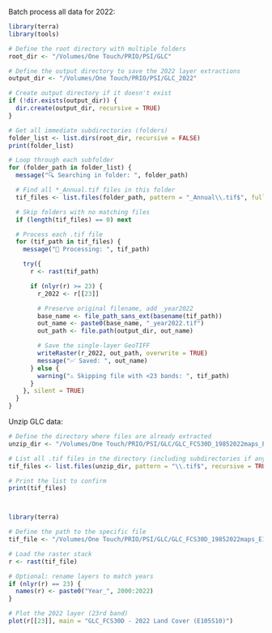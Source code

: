 

Batch process all data for 2022:
```r
library(terra)
library(tools)

# Define the root directory with multiple folders
root_dir <- "/Volumes/One Touch/PRIO/PSI/GLC"

# Define the output directory to save the 2022 layer extractions
output_dir <- "/Volumes/One Touch/PRIO/PSI/GLC_2022"

# Create output directory if it doesn't exist
if (!dir.exists(output_dir)) {
  dir.create(output_dir, recursive = TRUE)
}

# Get all immediate subdirectories (folders)
folder_list <- list.dirs(root_dir, recursive = FALSE)
print(folder_list)

# Loop through each subfolder
for (folder_path in folder_list) {
  message("🔍 Searching in folder: ", folder_path)

  # Find all *_Annual.tif files in this folder
  tif_files <- list.files(folder_path, pattern = "_Annual\\.tif$", full.names = TRUE)

  # Skip folders with no matching files
  if (length(tif_files) == 0) next

  # Process each .tif file
  for (tif_path in tif_files) {
    message("📁 Processing: ", tif_path)

    try({
      r <- rast(tif_path)

      if (nlyr(r) >= 23) {
        r_2022 <- r[[23]]

        # Preserve original filename, add _year2022
        base_name <- file_path_sans_ext(basename(tif_path))
        out_name <- paste0(base_name, "_year2022.tif")
        out_path <- file.path(output_dir, out_name)

        # Save the single-layer GeoTIFF
        writeRaster(r_2022, out_path, overwrite = TRUE)
        message("✅ Saved: ", out_name)
      } else {
        warning("⚠️ Skipping file with <23 bands: ", tif_path)
      }
    }, silent = TRUE)
  }
}


```



Unzip GLC data:
```r

# Define the directory where files are already extracted
unzip_dir <- "/Volumes/One Touch/PRIO/PSI/GLC/GLC_FCS30D_19852022maps_E10-E15"

# List all .tif files in the directory (including subdirectories if any)
tif_files <- list.files(unzip_dir, pattern = "\\.tif$", recursive = TRUE, full.names = TRUE)

# Print the list to confirm
print(tif_files)




```


```r
library(terra)

# Define the path to the specific file
tif_file <- "/Volumes/One Touch/PRIO/PSI/GLC/GLC_FCS30D_19852022maps_E10-E15/GLC_FCS30D_20002022_E15S30_Annual.tif"

# Load the raster stack
r <- rast(tif_file)

# Optional: rename layers to match years
if (nlyr(r) == 23) {
  names(r) <- paste0("Year_", 2000:2022)
}

# Plot the 2022 layer (23rd band)
plot(r[[23]], main = "GLC_FCS30D - 2022 Land Cover (E105S10)")


```

